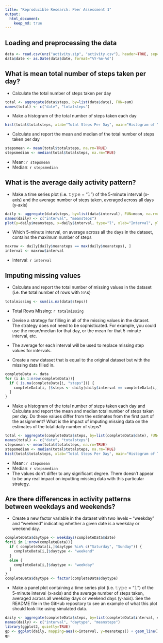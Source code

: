 ```yaml
---
title: "Reproducible Research: Peer Assessment 1"
output: 
  html_document:
    keep_md: true
---
```



## Loading and preprocessing the data
```r
data <- read.csv(unz("activity.zip", "activity.csv"), header=TRUE, sep=",",  quote="\"", na.strings="NA")
data$date <- as.Date(data$date, format="%Y-%m-%d")
```

## What is mean total number of steps taken per day?
* Calculate the total number of steps taken per day
```r
total <- aggregate(data$steps, by=list(data$date), FUN=sum)
names(total) <- c("date", "totalsteps")
```
* Make a histogram of the total number of steps taken each day
```r
hist(total$totalsteps, xlab="Total Steps Per Day", main="Histogram of Total Steps Per Day")
```

* Calculate and report the mean and median of the total number of steps taken per day
```r
stepsmean <- mean(total$totalsteps, na.rm=TRUE)
stepsmedian <- median(total$totalsteps, na.rm=TRUE)
```
+ Mean: `r stepsmean`
+ Median: `r stepsmedian`

## What is the average daily activity pattern?
* Make a time series plot (i.e. 𝚝𝚢𝚙𝚎 = "𝚕") of the 5-minute interval (x-axis) and the average number of steps taken, averaged across all days (y-axis)
```r
daily <- aggregate(data$steps, by=list(data$interval), FUN=mean, na.rm=TRUE)
names(daily) <- c("interval", "meansteps")
plot(y=daily$meansteps, x=daily$interval, type="l", xlab="Interval", ylab="Average Steps")
```

* Which 5-minute interval, on average across all the days in the dataset, contains the maximum number of steps
```r
maxrow <- daily[daily$meansteps == max(daily$meansteps), ]
interval <- maxrow$interval
```
+ Interval: `r interval`

## Imputing missing values
* Calculate and report the total number of missing values in the dataset (i.e. the total number of rows with 𝙽𝙰s)
```r
totalmissing <- sum(is.na(data$steps))
```
+ Total Rows Missing: `r totalmissing`

* Devise a strategy for filling in all of the missing values in the dataset. The strategy does not need to be sophisticated. For example, you could use the mean/median for that day, or the mean for that 5-minute interval, etc.
+ The average for each interval will be used to replace missing step values for intervals.
* Create a new dataset that is equal to the original dataset but with the missing data filled in.
```r
completeData <- data
for (i in 1:nrow(completeData)){
  if ( is.na(completeData[i, "steps"])) {
    completeData[i, ]$steps <- daily[daily$interval == completeData[i,]$interval,]$meansteps
  }
}
```

* Make a histogram of the total number of steps taken each day and Calculate and report the mean and median total number of steps taken per day. Do these values differ from the estimates from the first part of the assignment? What is the impact of imputing missing data on the estimates of the total daily number of steps?
```r
total <- aggregate(completeData$steps, by=list(completeData$date), FUN=sum)
names(total) <- c("date", "totalsteps")
stepsmean <- mean(total$totalsteps, na.rm=TRUE)
stepsmedian <- median(total$totalsteps, na.rm=TRUE)
hist(total$totalsteps, xlab="Total Steps Per Day", main="Histogram of Total Steps Per Day")
```

+ Mean: `r stepsmean`
+ Median: `r stepsmedian`
+ The values don't differ to any significant degree.  There doesn't appear to be any real impact on inputting missing data with this particular strategy.

## Are there differences in activity patterns between weekdays and weekends?
* Create a new factor variable in the dataset with two levels – “weekday” and “weekend” indicating whether a given date is a weekday or weekend day.
```r
completeData$daytype <- weekdays(completeData$date)
for(i in 1:nrow(completeData)){
  if ( completeData[i,]$daytype %in% c("Saturday", "Sunday")) {
    completeData[i,]$daytype <- "weekend"
  }
  else {
    completeData[i,]$daytype <- "weekday"
  }
}
completeData$daytype <- factor(completeData$daytype)
```
* Make a panel plot containing a time series plot (i.e. 𝚝𝚢𝚙𝚎 = "𝚕") of the 5-minute interval (x-axis) and the average number of steps taken, averaged across all weekday days or weekend days (y-axis). See the README file in the GitHub repository to see an example of what this plot should look like using simulated data.
```r
daily <- aggregate(completeData$steps, by=list(completeData$interval, completeData$daytype), FUN=mean, na.rm=TRUE)
names(daily) <- c("interval", "daytype", "meansteps")
library(ggplot2, quietly=TRUE)
gp <- ggplot(daily, mapping=aes(x=interval, y=meansteps)) + geom_line() + facet_grid(daytype ~ .)
gp
```